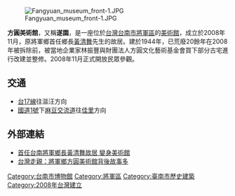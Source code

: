 {{coord|23.1991115|N|120.1575436|E|display=title|type:landmark}}
{{Infobox Museum
 |name        = 方圓美術館
 |image       = 
 |imagesize   = 
 |established = 2008年11月24日
 |location    = {{TWN}}[[台南市|台南市]][[將軍區|將軍區]]
 |type        = 民間藝術博物館
 |visitors    = 
 |director    = 
 |curator     = 
 |website     = 
}}
[[File:Fangyuan_museum_front-1.JPG|thumb]]

'''方圓美術館'''，又稱'''遂園'''，是一座位於[[台灣|台灣]][[台南市|台南市]][[將軍區|將軍區]]的[[美術館|美術館]]，成立於2008年11月，原將軍鄉首任鄉長[[黃清舞|黃清舞]]先生的故居。建於1944年，已荒廢20餘年在2008年被拆除前，被當地企業家林振豐與財團法人方圓文化藝術基金會買下部分古宅進行改建並整修。2008年11月正式開放民眾參觀。

== 交通 ==
* [[台17線|台17線]]往漚汪方向
* [[中山高速公路|國道1號]]下[[麻豆交流道_(國道1號)|麻豆交流道]]往[[佳里|佳里]]方向

== 外部連結 ==
{{commons category|Fangyuan Museum of Arts}}
*[http://www.epochtimes.com/b5/8/11/25/n2340868.htm 首任台南將軍鄉長黃清舞故居 變身美術館] {{Wayback|url=http://www.epochtimes.com/b5/8/11/25/n2340868.htm |date=20130106221837 }}
*[http://www.chinareviewnews.com/doc/1014/0/5/8/101405842.html?coluid=7&kindid=0&docid=101405842 台灣走親：將軍鄉方圓美術館背後故事多] {{Wayback|url=http://www.chinareviewnews.com/doc/1014/0/5/8/101405842.html?coluid=7&kindid=0&docid=101405842 |date=20100829144233 }}

{{臺南市博物館}}
{{台灣博物館}}

[[Category:台南市博物館|Category:台南市博物館]]
[[Category:將軍區|Category:將軍區]]
[[Category:臺南市歷史建築|Category:臺南市歷史建築]]
[[Category:2008年台灣建立|Category:2008年台灣建立]]